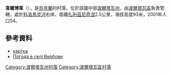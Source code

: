 {{coord|49|38|18|N|34|44|58|E|scale:100000_region:UA|display=title}}

'''韋爾博韋'''（{{lang-uk|Вербове}}），是[[烏克蘭|烏克蘭]]的村落，位於該國中部[[波爾塔瓦州|波爾塔瓦州]]，由[[波爾塔瓦區|波爾塔瓦區]]負責管轄，處於[[科洛馬克河|科洛馬克河]]右岸，距離[[扎利茲尼奇涅_(波爾塔瓦區)|扎利茲尼奇涅]]2.5公里，海拔高度93米，2001年人口54。

==參考資料==
* [http://gska2.rada.gov.ua/pls/z7502/A005?rdat1=20.11.2007&rf7571=26477 картка]{{dead link|date=2018年5月 |bot=InternetArchiveBot |fix-attempted=yes }}
* [http://weather.in.ua/ua/poltavskaja/3136 Погода в селі Вербове] {{Wayback|url=http://weather.in.ua/ua/poltavskaja/3136 |date=20111219205609 }}

{{DEFAULTSORT:Вербове}}
[[Category:波爾塔瓦州村落|Category:波爾塔瓦州村落]]
[[Category:波爾塔瓦區村落|Category:波爾塔瓦區村落]]


{{Poltava-geo-stub}}